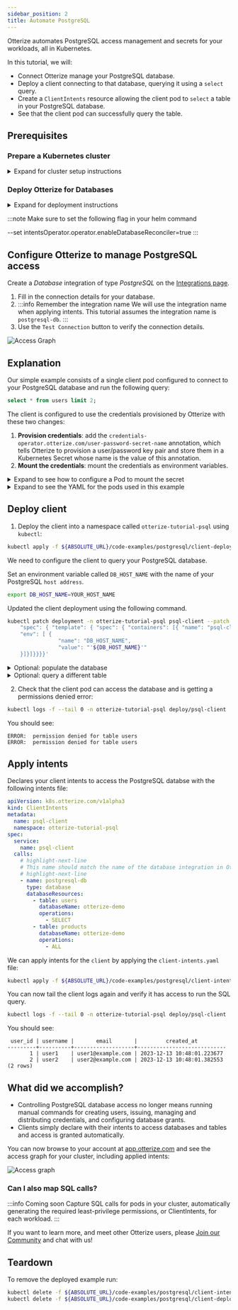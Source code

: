 ```yaml
---
sidebar_position: 2
title: Automate PostgreSQL
---
```



Otterize automates PostgreSQL access management and secrets for your workloads, all in Kubernetes.

In this tutorial, we will:

- Connect Otterize manage your PostgreSQL database.
- Deploy a client connecting to that database, querying it using a `select` query.
- Create a `ClientIntents` resource allowing the client pod to `select` a table in your PostgreSQL database.
- See that the client pod can successfully query the table.

## Prerequisites

### Prepare a Kubernetes cluster

<details>
<summary>Expand for cluster setup instructions</summary>

Before you start, you'll need a Kubernetes cluster.

{@include: ../../_common/cluster-setup.md}

</details>

### Deploy Otterize for Databases

<details>
<summary>Expand for deployment instructions</summary>
{@include: ../../_common/install-otterize-from-cloud-with-enforcement-postgresql.md}

</details>

:::note
Make sure to set the following flag in your helm command

--set intentsOperator.operator.enableDatabaseReconciler=true
:::

## Configure Otterize to manage PostgreSQL access

Create a _Database_ integration of type _PostgreSQL_ on the [Integrations page](https://app.otterize.com/integrations).

1. Fill in the connection details for your database.
2. :::info Remember the integration name
   We will use the integration name when applying intents.
   This tutorial assumes the integration name is `postgresql-db`.
   :::
3. Use the `Test Connection` button to verify the connection details.

![Access Graph](/img/quick-tutorials/postgresql/cloud-integration.png)

## Explanation

Our simple example consists of a single client pod configured to connect to your PostgreSQL database and run the
following query:

```sql
select * from users limit 2;
```

The client is configured to use the credentials provisioned by Otterize with these two changes:

1. **Provision credentials**: add the `credentials-operator.otterize.com/user-password-secret-name` annotation, which
   tells Otterize to provision a user/password key pair and store them in a Kubernetes Secret whose name is the value of
   this annotation.
2. **Mount the credentials**: mount the credentials as environment variables.

<details>
<summary>Expand to see how to configure a Pod to mount the secret</summary>

```yaml
spec:
  template:
    metadata:
      annotations:
        # highlight-next-line
        # 1. Provision credentials as a secret called "psql-client-secret":
        credentials-operator.otterize.com/user-password-secret-name: psql-client-secret
      labels:
        app: psql-client
    spec:
      containers:
        - name: psql-client
          env:
            # highlight-start
            # 2. Mount the secret as environment variables
            - name: PGUSER
              valueFrom:
                secretKeyRef:
                  name: psql-client-secret
                  key: username
            - name: PGPASSWORD
              valueFrom:
                secretKeyRef:
                  name: psql-client-secret
                  key: password
            # highlight-end
```

</details>

<details>
<summary>Expand to see the YAML for the pods used in this example</summary>
<Tabs>

<TabItem value="client-deployment.yaml" label="client-deployment.yaml">

```yaml
{@include: ../../../static/code-examples/postgresql/client-deployment.yaml}
```

</TabItem>

</Tabs>
</details>

## Deploy client

1. Deploy the client into a namespace called `otterize-tutorial-psql` using `kubectl`:

```bash
kubectl apply -f ${ABSOLUTE_URL}/code-examples/postgresql/client-deployment.yaml
```

We need to configure the client to query your PostgreSQL database.

Set an environment variable called `DB_HOST_NAME` with the name of your PostgreSQL `host address`.

```bash
export DB_HOST_NAME=YOUR_HOST_NAME
```

Updated the client deployment using the following command.

```bash
kubectl patch deployment -n otterize-tutorial-psql psql-client --patch '{
    "spec": { "template": { "spec": { "containers": [{ "name": "psql-client",
    "env": [ {
                "name": "DB_HOST_NAME",
                "value": "'${DB_HOST_NAME}'"
    }]}]}}}}'
```

<details>
<summary>Optional: populate the database</summary>
Populate your database with sample rows by running the following command:

```bash
psql -h $DB_HOST_NAME -f ${ABSOLUTE_URL}/code-examples/postgresql/populatedb.sql
```

</details>

<details>
<summary>Optional: query a different table</summary>
Set an environment variable called `TABLE_NAME` to the desired table name you would like to query.

```bash
export TABLE_NAME=products
```

Update the deployment

```bash

kubectl patch deployment -n otterize-tutorial-psql psql-client --patch '{
    "spec": { "template": { "spec": { "containers": [{ "name": "psql-client",
    "env": [ {
                "name": "TABLE_NAME",
                "value": "'${TABLE_NAME}'"
    }]}]}}}}'
```

</details>

2. Check that the client pod can access the database and is getting a permissions denied error:

```bash
kubectl logs -f --tail 0 -n otterize-tutorial-psql deploy/psql-client | head -n 2
```

You should see:

```
ERROR:  permission denied for table users
ERROR:  permission denied for table users
```

## Apply intents

Declares your client intents to access the PostgreSQL databse with the following intents file:

```yaml
apiVersion: k8s.otterize.com/v1alpha3
kind: ClientIntents
metadata:
  name: psql-client
  namespace: otterize-tutorial-psql
spec:
  service:
    name: psql-client
  calls:
    # highlight-next-line
    # This name should match the name of the database integration in Otterize Cloud
    # highlight-next-line
    - name: postgresql-db
      type: database
      databaseResources:
        - table: users
          databaseName: otterize-demo
          operations:
            - SELECT
        - table: products
          databaseName: otterize-demo
          operations:
            - ALL
```

We can apply intents for the `client` by applying the `client-intents.yaml` file:

```bash
kubectl apply -f ${ABSOLUTE_URL}/code-examples/postgresql/client-intents.yaml
```

You can now tail the client logs again and verify it has access to run the SQL query.

```bash
kubectl logs -f --tail 0 -n otterize-tutorial-psql deploy/psql-client | head -n 5
```

You should see:

```
 user_id | username |       email       |         created_at         
---------+----------+-------------------+----------------------------
       1 | user1    | user1@example.com | 2023-12-13 10:48:01.223677
       2 | user2    | user2@example.com | 2023-12-13 10:48:01.382553
(2 rows)
```

## What did we accomplish?

* Controlling PostgreSQL database access no longer means running manual commands for creating users, issuing, managing
  and distributing credentials, and configuring database grants.
* Clients simply declare with their intents to access databases and tables and access is granted automatically.

You can now browse to your account at [app.otterize.com](https://app.otterize.com) and see the access graph for
your cluster, including applied intents:

![Access graph](/img/quick-tutorials/postgresql/access-graph.png)

### Can I also map SQL calls?

:::info Coming soon
Capture SQL calls for pods in your cluster, automatically generating the required least-privilege permissions, or
ClientIntents, for each workload.
:::

If you want to learn more, and meet other Otterize users, please [Join our Community](https://joinslack.otterize.com/)
and chat with us!

## Teardown

To remove the deployed example run:

```bash
kubectl delete -f ${ABSOLUTE_URL}/code-examples/postgresql/client-intents.yaml
kubectl delete -f ${ABSOLUTE_URL}/code-examples/postgresql/client-deployment.yaml
```

